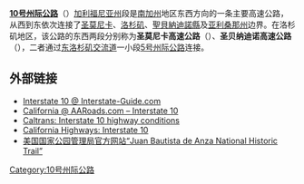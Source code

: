 '''[[10号州际公路|10号州际公路]]'''（{{lang-en|'''Interstate 10, I-10'''}}）[[加利福尼亚州|加利福尼亚州]]段是[[南加州|南加州]]地区东西方向的一条主要高速公路，从西到东依次连接了[[圣莫尼卡|圣莫尼卡]]、[[洛杉矶|洛杉矶]]、[[聖貝納迪諾縣|聖貝納迪諾縣]]及[[亚利桑那州|亚利桑那州]]边界。在洛杉矶地区，该公路的东西两段分别称为'''圣莫尼卡高速公路'''（{{lang|en|'''Santa Monica Freeway'''}}）、'''圣贝纳迪诺高速公路'''（{{lang|en|'''San Bernardino Freeway'''}}），二者通过[[东洛杉矶交流道|东洛杉矶交流道]]一小段[[5号州际公路加利福尼亚州段|5号州际公路]]连接。

== 外部链接 ==
* [http://www.interstate-guide.com/i-010.html Interstate 10 @ Interstate-Guide.com]{{Wayback|url=http://www.interstate-guide.com/i-010.html |date=20141223074722 }}
* [http://www.aaroads.com/california/i-010_ca.html California @ AARoads.com – Interstate 10]{{Wayback|url=http://www.aaroads.com/california/i-010_ca.html |date=20150225021417 }}
* [http://www.dot.ca.gov/hq/roadinfo/i10 Caltrans: Interstate 10 highway conditions]{{Wayback|url=http://www.dot.ca.gov/hq/roadinfo/i10 |date=20141227092517 }}
* [http://www.cahighways.org/009-016.html#010 California Highways: Interstate 10]{{Wayback|url=http://www.cahighways.org/009-016.html#010 |date=20160709225634 }}
* [http://www.nps.gov/juba/index.htm 美国国家公园管理局官方网站“Juan Bautista de Anza National Historic Trail”]{{Wayback|url=http://www.nps.gov/juba/index.htm |date=20150101130202 }}{{en}}

{{大洛杉矶地区高速公路}}
{{10号州际公路及其辅助线}}
[[Category:10号州际公路|Category:10号州际公路]]